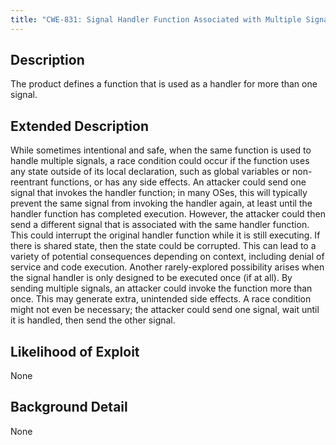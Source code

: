```yaml
---
title: "CWE-831: Signal Handler Function Associated with Multiple Signals"
---
```


## Description
The product defines a function that is used as a handler for more than one signal.

## Extended Description

While sometimes intentional and safe, when the same function is used to handle multiple signals, a race condition could occur if the function uses any state outside of its local declaration, such as global variables or non-reentrant functions, or has any side effects.
An attacker could send one signal that invokes the handler function; in many OSes, this will typically prevent the same signal from invoking the handler again, at least until the handler function has completed execution. However, the attacker could then send a different signal that is associated with the same handler function. This could interrupt the original handler function while it is still executing. If there is shared state, then the state could be corrupted. This can lead to a variety of potential consequences depending on context, including denial of service and code execution.
Another rarely-explored possibility arises when the signal handler is only designed to be executed once (if at all). By sending multiple signals, an attacker could invoke the function more than once. This may generate extra, unintended side effects. A race condition might not even be necessary; the attacker could send one signal, wait until it is handled, then send the other signal.


## Likelihood of Exploit
None

## Background Detail
None
        